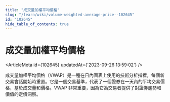 ```yaml
---
title: "成交量加權平均價格"
slug: "/learn/wiki/volume-weighted-average-price--102645"
id: "102645"
hide_table_of_contents: true
---
```



# 成交量加權平均價格

<ArticleMeta id={102645} updatedAt={'2023-09-26 13:59:02'} />
<div className='border-solid border-b border-t-0 my-4 border-[var(--ifm-color-gray-300)]' />

成交量加權平均價格（VWAP）是一種在日內圖表上使用的技術分析指標，每個新交易會話開始時重置。它是一個交易基準，代表了一個證券在一天內的平均交易價格，基於成交量和價格。VWAP 非常重要，因為它為交易者提供了對證券趨勢和價值的定價洞察。
